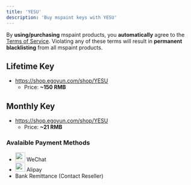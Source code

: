 ```yaml
---
title: 'YESU'
description: 'Buy mspaint keys with YESU'
---
```


<Callout type="warn">By **using/purchasing** mspaint products, you **automatically** agree to the [Terms of Service](https://www.mspaint.cc/tos). Violating any of these terms will result in **permanent blacklisting** from all mspaint products.</Callout>

## Lifetime Key
- https://shop.egoyun.com/shop/YESU
    - Price: **~150 RMB**

## Monthly Key
- https://shop.egoyun.com/shop/YESU
    - Price: **~21 RMB**

### Avalaible Payment Methods
- <div className="flex align-center gap-2"> <img src="/images/icons/wechat.png" width="26" height="24" style={{ verticalAlign: "middle", margin: "0" }} /> <span>WeChat</span> </div>
- <div className="flex align-center gap-2"> <img src="/images/icons/alipay.png" width="26" height="24" style={{ verticalAlign: "middle", margin: "0" }} /> <span>Alipay</span> </div>
- <span>Bank Remittance (Contact Reseller)</span>